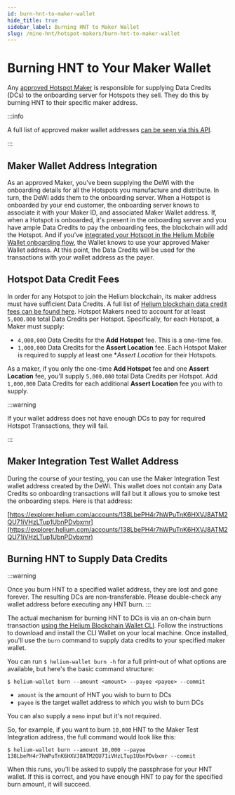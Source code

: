 ```yaml
---
id: burn-hnt-to-maker-wallet
hide_title: true
sidebar_label: Burning HNT to Maker Wallet
slug: /mine-hnt/hotspot-makers/burn-hnt-to-maker-wallet
---
```



# Burning HNT to Your Maker Wallet

Any [approved Hotspot Maker](/mine-hnt/approved-makers) is responsible for supplying Data Credits (DCs) to the onboarding server for Hotspots they sell. They do this by burning HNT to their 
specific maker address. 

:::info 

A full list of approved maker wallet addresses [can be seen via this API](https://onboarding.dewi.org/api/v2/makers).

:::

## Maker Wallet Address Integration

As an approved Maker, you've been supplying the DeWi with the onboarding details for all the Hotspots you manufacture and distribute. In turn, the DeWi adds them to the onboarding server. When a Hotspot is onboarded by your end customer, the onboarding server knows to associate it with your Maker ID, and associated Maker Wallet address. If, when a Hotspot is onboarded, it's present in the onboarding server and you have ample Data Credits to pay the onboarding fees, the blockchain will add the Hotspot. And if you've [integrated your Hotspot in the Helium Mobile Wallet onboarding flow](/mine-hnt/hotspot-makers/hotspot-integration-testing), the Wallet knows to use your approved Maker Wallet address. At this point, the Data Credits will be used for the transactions with your wallet address as the payer. 


## Hotspot Data Credit Fees

In order for any Hotspot to join the Helium blockchain, its maker address must have sufficient Data Credits. A full list of [Helium blockchain data credit fees can be found here](/blockchain/transaction-fees). Hotspot Makers need to account for at least `5,000.000` total Data Credits per Hotspot. Specifically, for each Hotspot, a Maker must supply:

* `4,000,000` Data Credits for the **Add Hotspot** fee. This is a one-time fee.
* `1,000,000` Data Credits for the **Assert Location** fee. Each Hotspot Maker is required to supply at least one **Assert Location* for their Hotspots. 

As a maker, if you only the one-time **Add Hotspot** fee and one **Assert Location** fee, you'll supply `5,000.000` total Data Credits per Hotspot. Add `1,000,000` Data Credits for each additional **Assert Location** fee you with to supply.

:::warning 

If your wallet address does not have enough DCs to pay for required Hotspot Transactions, they will fail. 

:::


## Maker Integration Test Wallet Address

During the course of your testing, you can use the Maker Integration Test wallet address created by the DeWi.  This wallet does not contain any Data Credits so onboarding transactions will fail but it allows you to smoke test the onboarding steps. Here is that address:


[https://explorer.helium.com/accounts/138LbePH4r7hWPuTnK6HXVJ8ATM2QU71iVHzLTup1UbnPDvbxmr](https://explorer.helium.com/accounts/138LbePH4r7hWPuTnK6HXVJ8ATM2QU71iVHzLTup1UbnPDvbxmr)


## Burning HNT to Supply Data Credits 

:::warning

Once you burn HNT to a specified wallet address, they are lost and gone forever. The resulting DCs are non-transferable. Please double-check any wallet address before executing any HNT burn. 
:::


The actual mechanism for burning HNT to DCs is via an on-chain burn transaction [using the Helium Blockchain Wallet CLI](https://github.com/helium/helium-wallet-rs). Follow the instructions to download and install the CLI Wallet on your local machine. Once installed, you'll use the `burn` command to supply data credits to your specified maker wallet. 

You can run `$ helium-wallet burn -h` for a full print-out of what options are available, but here's the basic command structure:

```shell
$ helium-wallet burn --amount <amount> --payee <payee> --commit
```

* `amount` is the amount of HNT you wish to burn to DCs 
* `payee` is the target wallet address to which you wish to burn DCs

You can also supply a `memo` input but it's not required. 

So, for example, if you want to burn `10,000` HNT to the Maker Test Integration address, the full command would look like this:


```shell
$ helium-wallet burn --amount 10,000 --payee 138LbePH4r7hWPuTnK6HXVJ8ATM2QU71iVHzLTup1UbnPDvbxmr --commit
```

When this runs, you'll be asked to supply the passphrase for your HNT wallet. If this is correct, and you have enough HNT to pay for the specified burn amount, it will succeed. 
